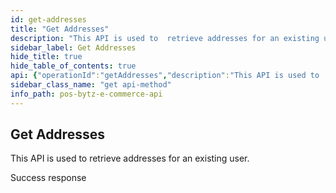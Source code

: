 ```yaml
---
id: get-addresses
title: "Get Addresses"
description: "This API is used to  retrieve addresses for an existing user."
sidebar_label: Get Addresses
hide_title: true
hide_table_of_contents: true
api: {"operationId":"getAddresses","description":"This API is used to  retrieve addresses for an existing user.","parameters":[],"responses":{"200":{"description":"Success response","content":{"application/json":{"example":{"statusCode":200,"data":[{"annotation":"Home","line":"Plot No 52, Balarishna Nagar, 1st Street, Thiruninravur","area":"Thiruninravur","city":"Chennai","state":"Tamil Nadu","country":"India","zip":"602024","landmark":"Near Kamban Park","coordinates":[0,0],"default":false,"_id":"632c5839b5f554ad3047e13a"}]}}}}},"tags":["User"],"security":[{"oauth2":["user:read","user:write"]}],"method":"get","path":"/ecommerce/v1/user/addresses","servers":[],"securitySchemes":{"oauth2":{"type":"oauth2","flows":{"clientCredentials":{"tokenUrl":"https://gateway-api.smartbytz.com/ecommerce/oauth2/token","scopes":["country:read","store:read","category:read","item:read","user:read","user:write","cart:read","cart:write","order:read","order:write","search:read","reviews: read","reviews: write","brand:read"]}}}},"info":{"title":"PosBytz E-Commerce API","description":"Whether you&apos;re building a custom-branded storefront or looking for ways to extend Posbytz, the following guide will help you achieve your goals.","version":"1.0","contact":{}},"postman":{"name":"Get Addresses","description":{"content":"This API is used to  retrieve addresses for an existing user.","type":"text/plain"},"url":{"path":["ecommerce","v1","user","addresses"],"host":["{{baseUrl}}"],"query":[],"variable":[]},"header":[{"key":"Accept","value":"application/json"}],"method":"GET","auth":{"type":"oauth2","oauth2":[]}}}
sidebar_class_name: "get api-method"
info_path: pos-bytz-e-commerce-api
---
```



## Get Addresses



This API is used to  retrieve addresses for an existing user.

<div><ApiTabs><TabItem label={"200"} value={"200"}><div>

Success response

</div><div><MimeTabs groupId={"mime-type"}><TabItem label={"application/json"} value={"application/json"}><SchemaTabs groupId={"schema-tabs"}><TabItem label={"Example"} value={"Example"}><ResponseSamples responseExample={"{\n  \"statusCode\": 200,\n  \"data\": [\n    {\n      \"annotation\": \"Home\",\n      \"line\": \"Plot No 52, Balarishna Nagar, 1st Street, Thiruninravur\",\n      \"area\": \"Thiruninravur\",\n      \"city\": \"Chennai\",\n      \"state\": \"Tamil Nadu\",\n      \"country\": \"India\",\n      \"zip\": \"602024\",\n      \"landmark\": \"Near Kamban Park\",\n      \"coordinates\": [\n        0,\n        0\n      ],\n      \"default\": false,\n      \"_id\": \"632c5839b5f554ad3047e13a\"\n    }\n  ]\n}"} language={"json"}></ResponseSamples></TabItem></SchemaTabs></TabItem></MimeTabs></div></TabItem></ApiTabs></div>
      